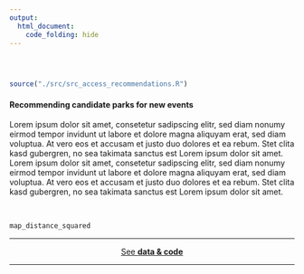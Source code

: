 ```yaml
---
output: 
  html_document:
    code_folding: hide
---
```

<div class="row" style="padding-top: 30px;">
<div class="col-sm-10">

```r
source("./src/src_access_recommendations.R")
```


#### Recommending candidate parks for new events

  Lorem ipsum dolor sit amet, consetetur sadipscing elitr, sed diam nonumy eirmod tempor invidunt ut labore et dolore magna aliquyam erat, sed diam voluptua. At vero eos et accusam et justo duo dolores et ea rebum. Stet clita kasd gubergren, no sea takimata sanctus est Lorem ipsum dolor sit amet. Lorem ipsum dolor sit amet, consetetur sadipscing elitr, sed diam nonumy eirmod tempor invidunt ut labore et dolore magna aliquyam erat, sed diam voluptua. At vero eos et accusam et justo duo dolores et ea rebum. Stet clita kasd gubergren, no sea takimata sanctus est Lorem ipsum dolor sit amet.



<br>

```r
map_distance_squared
```


****
  
<center> [See **data & code**](data_code.html) </center>

****
